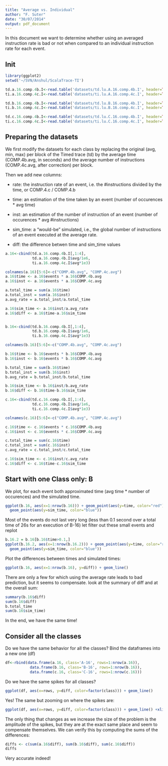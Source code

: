 ```yaml
---
title: "Average vs. Individual"
author: "F. Suter"
date: "30/07/2014"
output: pdf_document
---
```


In this document we want to determine whether using an averaged instruction rate is bad or not when compared to an individual instruction rate for each event.

## Init 
```r
library(ggplot2)
setwd('~/SVN/Anshul/ScalaTrace-TI')

td.a.16.comp.4b.I<-read.table('datasets/td.lu.A.16.comp.4b.I', header=TRUE)
ti.a.16.comp.4c.I<-read.table('datasets/ti.lu.A.16.comp.4c.I', header=TRUE)

td.b.16.comp.4b.I<-read.table('datasets/td.lu.B.16.comp.4b.I', header=TRUE)
ti.b.16.comp.4c.I<-read.table('datasets/ti.lu.B.16.comp.4c.I', header=TRUE)

td.c.16.comp.4b.I<-read.table('datasets/td.lu.C.16.comp.4b.I', header=TRUE)
ti.c.16.comp.4c.I<-read.table('datasets/ti.lu.C.16.comp.4c.I', header=TRUE)
```

## Preparing the datasets
We first modify the datasets for each class by replacing the original (avg, min, max) per block of the Timed trace (td) by the average time (COMP.4b.avg, in seconds) and the average number of instructions (COMP.4c.avg, after correction) per block.

Then we add new columns:

  * rate: the instruction rate of an event, i.e. the #instructions divided by the time, or COMP.4.c / COMP.4.b
  
  * time: an estimation of the time taken by an event (number of occurences * avg time)
  
  * inst: an estimation of the number of instruction of an event (number of occurences * avg #instructions)
  
  * sim_time: a "would-be" simulated, i.e., the global number of instructions of an event executed at the average rate.
  
  * diff: the difference betwen time and sim_time values

```r
a.16<-cbind(td.a.16.comp.4b.I[,1:4],
            td.a.16.comp.4b.I$avg/1e6,
            ti.a.16.comp.4c.I$avg*1e3)

colnames(a.16)[5:6]<-c("COMP.4b.avg", "COMP.4c.avg")
a.16$time <- a.16$events * a.16$COMP.4b.avg
a.16$inst <- a.16$events * a.16$COMP.4c.avg

a.total_time = sum(a.16$time)  
a.total_inst = sum(a.16$inst)
a.avg_rate = a.total_inst/a.total_time

a.16$sim_time <- a.16$inst/a.avg_rate
a.16$diff <- a.16$time-a.16$sim_time


b.16<-cbind(td.b.16.comp.4b.I[,1:4],
            td.b.16.comp.4b.I$avg/1e6,
            ti.b.16.comp.4c.I$avg*1e3)

colnames(b.16)[5:6]<-c("COMP.4b.avg", "COMP.4c.avg")

b.16$time <- b.16$events * b.16$COMP.4b.avg
b.16$inst <- b.16$events * b.16$COMP.4c.avg

b.total_time = sum(b.16$time)  
b.total_inst = sum(b.16$inst)
b.avg_rate = b.total_inst/b.total_time

b.16$sim_time <- b.16$inst/b.avg_rate
b.16$diff <- b.16$time-b.16$sim_time

c.16<-cbind(td.c.16.comp.4b.I[,1:4],
            td.c.16.comp.4b.I$avg/1e6,
            ti.c.16.comp.4c.I$avg*1e3)

colnames(c.16)[5:6]<-c("COMP.4b.avg", "COMP.4c.avg")

c.16$time <- c.16$events * c.16$COMP.4b.avg
c.16$inst <- c.16$events * c.16$COMP.4c.avg

c.total_time = sum(c.16$time)  
c.total_inst = sum(c.16$inst)
c.avg_rate = c.total_inst/c.total_time

c.16$sim_time <- c.16$inst/c.avg_rate
c.16$diff <- c.16$time-c.16$sim_time
```

## Start with one Class only: B

We plot, for each event both approximated time (avg time * number of occurences) and the simulated time.

```r
ggplot(b.16, aes(x=1:nrow(b.16))) + geom_point(aes(y=time, color="red"))+
  geom_point(aes(y=sim_time, color="blue"))
```

Most of the events do not last very long (less than 0.1 second over a total time of 26s for an execution of B-16) let filter out these small events and replot

```r
b.16.2 = b.16[b.16$time>0.1,]
ggplot(b.16.2, aes(x=1:nrow(b.16.2))) + geom_point(aes(y=time, color="red"))+
  geom_point(aes(y=sim_time, color="blue"))
```

Plot the differences between times and simulated times:

```r
ggplot(b.16, aes(x=1:nrow(b.16), y=diff)) + geom_line()
```

There are only a few for which using the average rate leads to bad prediction, but it seems to compensate. look at the summary of diff and at the overall sum:

```r
summary(b.16$diff)
sum(b.16$diff)
b.total_time
sum(b.16$sim_time)
```

In the end, we have the same time! 

## Consider all the classes

Do we have the same behavior for all the classes? Bind the dataframes into a new one (df)

```r
df<-rbind(data.frame(a.16, class='A-16', rows=1:nrow(a.16)),
           data.frame(b.16, class='B-16', rows=1:nrow(b.16)),
           data.frame(c.16, class='C-16', rows=1:nrow(c.16)))
```

Do we have the same spikes for all classes?

```r
ggplot(df, aes(x=rows, y=diff, color=factor(class))) + geom_line()
```

Yes! The same but zooming on where the spikes are:

```r
ggplot(df, aes(x=rows, y=diff, color=factor(class))) + geom_line() +xlim(65,110)
```

The only thing that changes as we increase the size of the problem is the amplitude of the spikes, but they are at the exact same place and seem to compensate themselves. We can verify this by computing the sums of the differences:

```r
diffs <- c(sum(a.16$diff), sum(b.16$diff), sum(c.16$diff))
diffs
```

Very accurate indeed!
